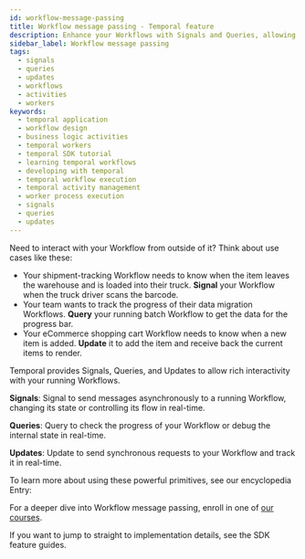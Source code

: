 ```yaml
---
id: workflow-message-passing
title: Workflow message passing - Temporal feature
description: Enhance your Workflows with Signals and Queries, allowing dynamic responses to external events and real-time state access for comprehensive monitoring and tracking.
sidebar_label: Workflow message passing
tags:
  - signals
  - queries
  - updates
  - workflows
  - activities
  - workers
keywords:
  - temporal application
  - workflow design
  - business logic activities
  - temporal workers
  - temporal SDK tutorial
  - learning temporal workflows
  - developing with temporal
  - temporal workflow execution
  - temporal activity management
  - worker process execution
  - signals
  - queries
  - updates
---
```



Need to interact with your Workflow from outside of it? Think about use cases like these:

- Your shipment-tracking Workflow needs to know when the item leaves the warehouse and is loaded into their truck. **Signal** your Workflow when the truck driver scans the barcode.
- Your team wants to track the progress of their data migration Workflows. **Query** your running batch Workflow to get the data for the progress bar.
- Your eCommerce shopping cart Workflow needs to know when a new item is added. **Update** it to add the item and receive back the current items to render.

Temporal provides Signals, Queries, and Updates to allow rich interactivity with your running Workflows.

**Signals**: Signal to send messages asynchronously to a running Workflow, changing its state or controlling its flow in real-time.

**Queries**: Query to check the progress of your Workflow or debug the internal state in real-time.

**Updates**: Update to send synchronous requests to your Workflow and track it in real-time.

To learn more about using these powerful primitives, see our encyclopedia Entry:

<RelatedReadContainer>
  <RelatedReadItem path="/encyclopedia/workflow-message-passing" text="Workflow message passing (Signals, Queries, & Updates)" archetype="encyclopedia" />
</RelatedReadContainer>

For a deeper dive into Workflow message passing, enroll in one of [our courses](https://learn.temporal.io/courses/interacting_with_workflows).

If you want to jump to straight to implementation details, see the SDK feature guides.

<RelatedReadContainer>
  <RelatedReadItem path="/develop/go/message-passing" text="Go SDK Workflow message passing feature guide" archetype="feature-guide" />
  <RelatedReadItem path="/develop/java/message-passing" text="Java SDK Workflow message passing feature guide" archetype="feature-guide" />
  <RelatedReadItem path="/develop/python/message-passing" text="Python SDK Workflow message passing feature guide" archetype="feature-guide" />
  <RelatedReadItem path="/develop/typescript/message-passing" text="TypeScript SDK Workflow message passing feature guide" archetype="feature-guide" />
  <RelatedReadItem path="/develop/dotnet/message-passing" text=".NET SDK Workflow message passing feature guide" archetype="feature-guide" />
</RelatedReadContainer>
